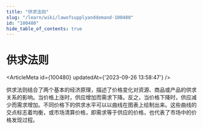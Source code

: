 ```yaml
---
title: "供求法则"
slug: "/learn/wiki/lawofsupplyanddemand-100480"
id: "100480"
hide_table_of_contents: true
---
```



# 供求法则

<ArticleMeta id={100480} updatedAt={'2023-09-26 13:58:47'} />
<div className='border-solid border-b border-t-0 my-4 border-[var(--ifm-color-gray-300)]' />

供求法则结合了两个基本的经济原理，描述了价格变化对资源、商品或产品的供求关系的影响。当价格上涨时，供应增加而需求下降。反之，当价格下降时，供应减少而需求增加。不同价格下的供求水平可以以曲线在图表上绘制出来。这些曲线的交点标志着均衡，或市场清算价格，即需求等于供应的价格，也代表了市场中的价格发现过程。
